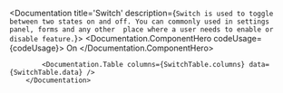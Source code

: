 






<Documentation  title='Switch' description={`
            Switch is used to toggle between two states on and off. You can commonly used in settings panel, forms and any other 
            place where a user needs to enable or disable feature.
            `}>
            <Documentation.ComponentHero codeUsage={codeUsage}>
                <Switch>On</Switch>
            </Documentation.ComponentHero>

            <Documentation.Table columns={SwitchTable.columns} data={SwitchTable.data} />
        </Documentation>